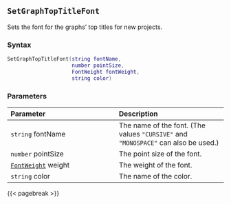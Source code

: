 ## `SetGraphTopTitleFont`

Sets the font for the graphs' top titles for new projects.

### Syntax {-}

``` .lua
SetGraphTopTitleFont(string fontName,
                     number pointSize,
                     FontWeight fontWeight,
                     string color)
```


### Parameters {-}

**Parameter** | **Description**
| :-- | :-- |
|`string` fontName | The name of the font. (The values `"CURSIVE"` and `"MONOSPACE"` can also be used.) | 
|`number` pointSize | The point size of the font. | 
|[`FontWeight`](#fontweight) weight | The weight of the font. | 
|`string` color | The name of the color. |


{{< pagebreak >}}
